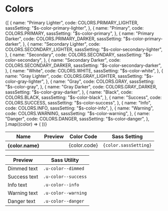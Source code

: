 
<Meta title="Settings|Colors" />

# Colors

<Preview>
  <Story name="default">
    <Table>
      <thead>
        <tr>
          <th>Name</th>
          <th>Preview</th>
          <th>Color Code</th>
          <th>Sass Setting</th>
        </tr>
      </thead>
      <tbody>
        {[
          {
            name: "Primary Lighter",
            code: COLORS.PRIMARY_LIGHTER,
            sassSetting: "$s-color-primary-lighter",
          },
          {
            name: "Primary",
            code: COLORS.PRIMARY,
            sassSetting: "$s-color-primary",
          },
          {
            name: "Primary Darker",
            code: COLORS.PRIMARY_DARKER,
            sassSetting: "$s-color-primary-darker",
          },
          {
            name: "Secondary Lighter",
            code: COLORS.SECONDARY_LIGHTER,
            sassSetting: "$s-color-secondary-lighter",
          },
          {
            name: "Secondary",
            code: COLORS.SECONDARY,
            sassSetting: "$s-color-secondary",
          },
          {
            name: "Secondary Darker",
            code: COLORS.SECONDARY_DARKER,
            sassSetting: "$s-color-secondary-darker",
          },
          {
            name: "White",
            code: COLORS.WHITE,
            sassSetting: "$s-color-white",
          },
          {
            name: "Gray Lighter",
            code: COLORS.GRAY_LIGHTER,
            sassSetting: "$s-color-gray-lighter",
          },
          {
            name: "Gray",
            code: COLORS.GRAY,
            sassSetting: "$s-color-gray",
          },
          {
            name: "Gray Darker",
            code: COLORS.GRAY_DARKER,
            sassSetting: "$s-color-gray-darker",
          },
          {
            name: "Black",
            code: COLORS.BLACK,
            sassSetting: "$s-color-black",
          },
          {
            name: "Success",
            code: COLORS.SUCCESS,
            sassSetting: "$s-color-success",
          },
          {
            name: "Info",
            code: COLORS.INFO,
            sassSetting: "$s-color-info",
          },
          {
            name: "Warning",
            code: COLORS.WARNING,
            sassSetting: "$s-color-warning",
          },
          {
            name: "Danger",
            code: COLORS.DANGER,
            sassSetting: "$s-color-danger",
          },
        ].map((color) => (
          <tr key={color.code}>
            <th>{color.name}</th>
            <td>
              <span
                className="storybook-swatch"
                style={{ backgroundColor: color.code }}
              ></span>
            </td>
            <td>{color.code}</td>
            <td>
              <code className="u-select--all">{color.sassSetting}</code>
            </td>
          </tr>
        ))}
      </tbody>
    </Table>
  </Story>
</Preview>

<Preview>
  <Story name="Text">
    <Table>
      <thead>
        <tr>
          <th>Preview</th>
          <th>Sass Utility</th>
        </tr>
      </thead>
      <tbody>
        <tr>
          <td>
            <span className="u-color--dimmed">Dimmed text</span>
          </td>
          <td>
            <code className="u-select--all">.u-color--dimmed</code>
          </td>
        </tr>
        <tr>
          <td>
            <span className="u-color--success">Success text</span>
          </td>
          <td>
            <code className="u-select--all">.u-color--success</code>
          </td>
        </tr>
        <tr>
          <td>
            <span className="u-color--info">Info text</span>
          </td>
          <td>
            <code className="u-select--all">.u-color--info</code>
          </td>
        </tr>
        <tr>
          <td>
            <span className="u-color--warning">Warning text</span>
          </td>
          <td>
            <code className="u-select--all">.u-color--warning</code>
          </td>
        </tr>
        <tr>
          <td>
            <span className="u-color--danger">Danger text</span>
          </td>
          <td>
            <code className="u-select--all">.u-color--danger</code>
          </td>
        </tr>
      </tbody>
    </Table>
  </Story>
</Preview>
